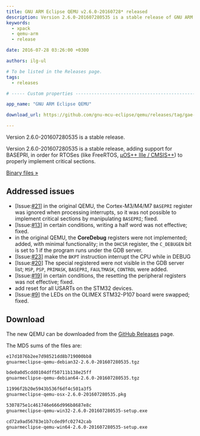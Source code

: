```yaml
---
title: GNU ARM Eclipse QEMU v2.6.0-20160728* released
description: Version 2.6.0-201607280535 is a stable release of GNU ARM Eclipse QEMU.
keywords:
  - xpack
  - qemu-arm
  - release

date: 2016-07-28 03:26:00 +0300

authors: ilg-ul

# To be listed in the Releases page.
tags:
  - releases

# ----- Custom properties -----------------------------------------------------

app_name: "GNU ARM Eclipse QEMU"

download_url: https://github.com/gnu-mcu-eclipse/qemu/releases/tag/gae-2.6.0-20160728/

---
```


<head><title>{frontMatter.title}</title></head>

Version 2.6.0-201607280535 is a stable release.

<!-- truncate -->

Version 2.6.0-201607280535 is a stable release, adding support for BASEPRI, in order for RTOSes (like FreeRTOS, [µOS++ IIIe / CMSIS++](https://micro-os-plus.github.io)) to properly implement critical sections.

<!-- truncate -->

<p><a href={frontMatter.download_url}>Binary files »</a></p>

## Addressed issues

- [Issue:[#21](https://github.com/gnu-mcu-eclipse/qemu/issues/21)] in the original QEMU, the Cortex-M3/M4/M7 `BASEPRI` register was ignored when processing interrupts, so it was not possible to implement critical sections by manipulating `BASEPRI`; fixed.
- [Issue:[#13](https://github.com/gnu-mcu-eclipse/qemu/issues/13)] in certain conditions, writing a half word was not effective; fixed.
- in the original QEMU, the **CoreDebug** registers were not implemented; added, with minimal functionality; in the `DHCSR` register, the `C_DEBUGEN` bit is set to 1 if the program runs under the GDB server.
- [Issue:[#23](https://github.com/gnu-mcu-eclipse/qemu/issues/23)] make the `BKPT` instruction interrupt the CPU while in DEBUG
- [Issue:[#20](https://github.com/gnu-mcu-eclipse/qemu/issues/20)] The special registered were not visible in the GDB server list; `MSP`, `PSP`, `PRIMASK`, `BASEPRI`, `FAULTMASK`, `CONTROL` were added.
- [Issue:[#19](https://github.com/gnu-mcu-eclipse/qemu/issues/19)] in certain conditions, the resetting the peripheral registers was not effective; fixed.
- add reset for all USARTs on the STM32 devices.
- [Issue:[#9](https://github.com/gnu-mcu-eclipse/qemu/issues/9)] the LEDs on the OLIMEX STM32-P107 board were swapped; fixed.

## Download

The new QEMU can be downloaded from the <a href={frontMatter.download_url}>GitHub Releases</a> page.

The MD5 sums of the files are:

```txt
e17d1076b2ee7d98521dd8b719000bb8
gnuarmeclipse-qemu-debian32-2.6.0-201607280535.tgz

bde0a0d5cdd0104dff50711b138e25ff
gnuarmeclipse-qemu-debian64-2.6.0-201607280535.tgz

11996f2b20e5943b536f6df4c501a3f5
gnuarmeclipse-qemu-osx-2.6.0-201607280535.pkg

5307875e1c461746e666d996b8687e8c
gnuarmeclipse-qemu-win32-2.6.0-201607280535-setup.exe

cd72a9ad56783e1b7cded9fc02742cab
gnuarmeclipse-qemu-win64-2.6.0-201607280535-setup.exe

```
